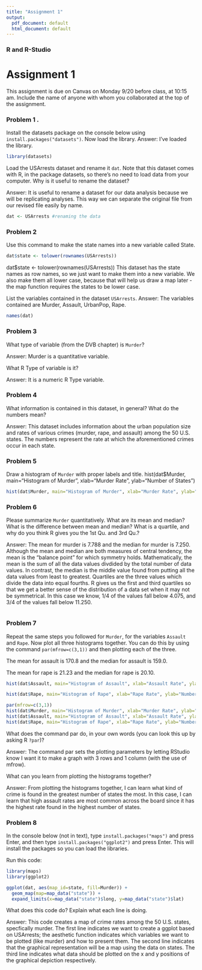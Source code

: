 ```yaml
---
title: "Assignment 1"
output:
  pdf_document: default
  html_document: default
---
```


### R and R-Studio

# Assignment 1



This assignment is due on Canvas on Monday 9/20 before class, at 10:15 am. Include the name of anyone with whom you collaborated at the top of the assignment.


### Problem 1 .
 
Install the datasets package on the console below using `install.packages("datasets")`. Now load the library.
Answer: I've loaded the library.
```r
library(datasets)
```

Load the USArrests dataset and rename it `dat`. Note that this dataset comes with R, in the package datasets, so there's no need to load data from your computer. Why is it useful to rename the dataset?

Answer: It is useful to rename a dataset for our data analysis because we will be replicating analyses. This way we can separate the original file from our revised file easily by name.
```r
dat <- USArrests #renaming the data
```

### Problem 2

Use this command to make the state names into a new variable called State. 

```r
dat$state <- tolower(rownames(USArrests))
```
dat$state <- tolower(rownames(USArrests))
This dataset has the state names as row names, so we just want to make them into a new variable. We also make them all lower case, because that will help us draw a map later - the map function requires the states to be lower case.


List the variables contained in the dataset `USArrests`.
Answer: The variables contained are Murder, Assault, UrbanPop, Rape.
```r
names(dat)
```

### Problem 3 

What type of variable (from the DVB chapter) is `Murder`? 

Answer: Murder is a quantitative variable.

What R Type of variable is it?

Answer: It is a numeric R Type variable.


### Problem 4

What information is contained in this dataset, in general? What do the numbers mean? 

Answer: This dataset includes information about the urban population size and rates of various crimes (murder, rape, and assault) among the 50 U.S. states. The numbers represent the rate at which the aforementioned crimes occur in each state.

### Problem 5

Draw a histogram of `Murder` with proper labels and title.
hist(dat$Murder, main="Histogram of Murder", xlab="Murder Rate", ylab="Number of States")

```r
hist(dat$Murder, main="Histogram of Murder", xlab="Murder Rate", ylab="Number of States")

```

### Problem 6

Please summarize `Murder` quantitatively. What are its mean and median? What is the difference between mean and median? What is a quartile, and why do you think R gives you the 1st Qu. and 3rd Qu.?

Answer: The mean for murder is 7.788 and the median for murder is 7.250.
Although the mean and median are both measures of central tendency, the mean is the "balance point" for which symmetry holds. Mathematically, the mean is the sum of all the data values divdided by the total number of data values. In contrast, the median is the middle value found from putting all the data values from least to greatest.
Quartiles are the three values which divide the data into equal fourths. R gives us the first and third quartiles so that we get a better sense of the distribution of a data set when it may not be symmetrical. In this case we know, 1/4 of the values fall below 4.075, and 3/4 of the values fall below 11.250.


```r

```

### Problem 7

Repeat the same steps you followed for `Murder`, for the variables `Assault` and `Rape`. Now plot all three histograms together. You can do this by using the command `par(mfrow=c(3,1))` and then plotting each of the three. 

The mean for assault is 170.8 and the median for assault is 159.0.

The mean for rape is 21.23 and the median for rape is 20.10.


```r
hist(dat$Assault, main="Histogram of Assault", xlab="Assault Rate", ylab="Number of States")

hist(dat$Rape, main="Histogram of Rape", xlab="Rape Rate", ylab="Number of States")

par(mfrow=c(3,1))
hist(dat$Murder, main="Histogram of Murder", xlab="Murder Rate", ylab="Number of States")
hist(dat$Assault, main="Histogram of Assault", xlab="Assault Rate", ylab="Number of States") 
hist(dat$Rape, main="Histogram of Rape", xlab="Rape Rate", ylab="Number of States")
```

What does the command par do, in your own words (you can look this up by asking R `?par`)?

Answer: The command par sets the plotting parameters by letting RStudio know I want it to make a graph with 3 rows and 1 column (with the use of mfrow).

What can you learn from plotting the histograms together?

Answer: From plotting the histograms together, I can learn what kind of crime is found in the greatest number of states the most. In this case, I can learn that high assault rates are most common across the board since it has the highest rate found in the highest number of states.
  
### Problem 8

In the console below (not in text), type `install.packages("maps")` and press Enter, and then type `install.packages("ggplot2")` and press Enter. This will install the packages so you can load the libraries.

Run this code:

```r
library(maps) 
library(ggplot2) 

ggplot(dat, aes(map_id=state, fill=Murder)) + 
  geom_map(map=map_data("state")) + 
  expand_limits(x=map_data("state")$long, y=map_data("state")$lat)
```

What does this code do? Explain what each line is doing.

Answer: This code creates a map of crime rates among the 50 U.S. states, specfically murder. The first line indicates we want to create a ggplot based on USArrests; the aesthetic function indicates which variables we want to be plotted (like murder) and how to present them. The second line indicates that the graphical representation will be a map using the data on states. The third line indicates what data should be plotted on the x and y positions of the graphical depiction respectively.
